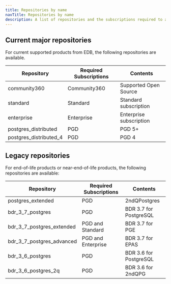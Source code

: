 ```yaml
---
title: Repositories by name
navTitle: Repositories by name
description: A list of repositories and the subscriptions required to access them
---
```


## Current major repositories

For current supported products from EDB, the following repositories are available.

| Repository             | Required Subscriptions | Contents                |
|------------------------|------------------------|-------------------------|
| community360           | Community360           | Supported Open Source   |
| standard               | Standard               | Standard subscription   |
| enterprise             | Enterprise             | Enterprise subscription |
| postgres_distributed   | PGD                    | PGD 5+                  |
| postgres_distributed_4 | PGD                    | PGD 4                   |

## Legacy repositories

For end-of-life products or near-end-of-life products, the following repositories 
are available:

| Repository                | Required Subscriptions | Contents               |
|---------------------------|------------------------|------------------------|
| postgres_extended         | PGD                    | 2ndQPostgres           |
| bdr_3_7_postgres          | PGD                    | BDR 3.7 for PostgreSQL |
| bdr_3_7_postgres_extended | PGD and Standard       | BDR 3.7 for PGE        |
| bdr_3_7_postgres_advanced | PGD and Enterprise     | BDR 3.7 for EPAS       |
| bdr_3_6_postgres          | PGD                    | BDR 3.6 for PostgreSQL |
| bdr_3_6_postgres_2q       | PGD                    | BDR 3.6 for 2ndQPG     |


